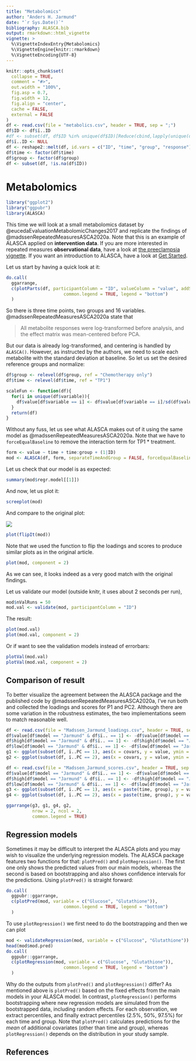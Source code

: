 ```yaml
---
title: "Metabolomics"
author: "Anders H. Jarmund"
date: "`r Sys.Date()`"
bibliography: ALASCA.bib
output: rmarkdown::html_vignette
vignette: >
  %\VignetteIndexEntry{Metabolomics}
  %\VignetteEngine{knitr::rmarkdown}
  %\VignetteEncoding{UTF-8}
---
```

  
```r
knitr::opts_chunk$set(
  collapse = TRUE,
  comment = "#>",
  out.width = "100%", 
  fig.asp = 0.7,
  fig.width = 12,
  fig.align = "center",
  cache = FALSE,
  external = FALSE
)
df <- read.csv(file = "metabolics.csv", header = TRUE, sep = ";")
df$ID <- df$ï..ID
#df <- subset(df, df$ID %in% unique(df$ID)[Reduce(cbind,lapply(unique(df$ID), function(x) sum(df$ID == x) == 3))])
df$ï..ID <- NULL
df <- reshape2::melt(df, id.vars = c("ID", "time", "group", "response"))
df$time <- factor(df$time)
df$group <- factor(df$group)
df <- subset(df, !is.na(df$ID))
```

# Metabolomics

```r
library("ggplot2")
library("ggpubr")
library(ALASCA)
```

This time we will look at a small metabolomics dataset by @eucedaEvaluationMetabolomicChanges2017 and replicate the findings of @madssenRepeatedMeasuresASCA2020a. Note that this is an example of ALASCA applied on **intervention data**. If you are more interested in repeated measures **observational data**, have a look at [the preeclampsia vignette](pregnancy.html). If you want an introduction to ALASCA, have a look at [Get Started](ALASCA.html).

Let us start by having a quick look at it:

```r
do.call(
  ggarrange,
  c(plotParts(df, participantColumn = "ID", valueColumn = "value", addSmooth = NA), 
                      common.legend = TRUE, legend = "bottom")
  )
```

So there is three time points, two groups and 16 variables. @madssenRepeatedMeasuresASCA2020a state that <blockquote>All metabolite responses were log-transformed before analysis, and the effect matrix was mean-centered before PCA.</blockquote> But our data is already log-transformed, and centering is handled by `ALASCA()`. However, as instructed by the authors, we need to scale each metabolite with the standard deviation at baseline. So let us set the desired reference groups and normalize:

```r
df$group <- relevel(df$group, ref = "Chemotherapy only")
df$time <- relevel(df$time, ref = "TP1")

scaleFun <- function(df){
  for(i in unique(df$variable)){
    df$value[df$variable == i] <- df$value[df$variable == i]/sd(df$value[df$variable == i & df$time == "TP1"])
  }
  return(df)
}

```

Without any fuss, let us see what ALASCA makes out of it using the same model as @madssenRepeatedMeasuresASCA2020a. Note that we have to `forceEqualBaseline` to remove the interaction term for TP1 * treatment.

```r
form <- value ~ time + time:group + (1|ID)
mod <- ALASCA(df, form, separateTimeAndGroup = FALSE, forceEqualBaseline = TRUE, scaleFun = scaleFun)
```

Let us check that our model is as expected:

```r
summary(mod$regr.model[[1]])
```

And now, let us plot it:

```r
screeplot(mod)
```

And compare to the original plot:

![](Madssen_1.jpg)

```r
plot(flipIt(mod))
```

Note that we used the \code{\link{flipIt()}} function to flip the loadings and scores to produce similar plots as in the original article.

```r
plot(mod, component = 2)
```

As we can see, it looks indeed as a very good match with the original findings.

Let us validate our model (outside knitr, it uses about 2 seconds per run),

```r
mod$nValRuns = 50
mod.val <- validate(mod, participantColumn = "ID")
```

The result:

```r
plot(mod.val)
plot(mod.val, component = 2)
```

Or if want to see the validation models instead of errorbars:

```r
plotVal(mod.val)
plotVal(mod.val, component = 2)
```

## Comparison of result

To better visualize the agreement between the ALASCA package and the published code by @madssenRepeatedMeasuresASCA2020a, I've run both and collected the loadings and scores for P1 and PC2. Although there are some variation in the robustness estimates, the two implementations seem to match reasonable well.

```r
df <- read.csv(file = "Madssen_Jarmund_loadings.csv", header = TRUE, sep = ";")
df$value[df$model == "Jarmund" & df$ï.. == 1] <- -df$value[df$model == "Jarmund" & df$ï.. == 1]
df$high[df$model == "Jarmund" & df$ï.. == 1] <- -df$high[df$model == "Jarmund" & df$ï.. == 1]
df$low[df$model == "Jarmund" & df$ï.. == 1] <- -df$low[df$model == "Jarmund" & df$ï.. == 1]
g1 <- ggplot(subset(df, ï..PC == 1), aes(x = covars, y = value, ymin = low, ymax = high, color = model)) + geom_pointrange(position = position_dodge(width = 0.35))
g2 <- ggplot(subset(df, ï..PC == 2), aes(x = covars, y = value, ymin = low, ymax = high, color = model)) + geom_pointrange(position = position_dodge(width = 0.35))

df <- read.csv(file = "Madssen_Jarmund_scores.csv", header = TRUE, sep = ";")
df$value[df$model == "Jarmund" & df$ï.. == 1] <- -df$value[df$model == "Jarmund" & df$ï.. == 1]
df$high[df$model == "Jarmund" & df$ï.. == 1] <- -df$high[df$model == "Jarmund" & df$ï.. == 1]
df$low[df$model == "Jarmund" & df$ï.. == 1] <- -df$low[df$model == "Jarmund" & df$ï.. == 1]
g3 <- ggplot(subset(df, ï..PC == 1), aes(x = paste(time, group), y = value, ymin = low, ymax = high, color = model)) + geom_pointrange(position = position_dodge(width = 0.35))
g4 <- ggplot(subset(df, ï..PC == 2), aes(x = paste(time, group), y = value, ymin = low, ymax = high, color = model)) + geom_pointrange(position = position_dodge(width = 0.35))

ggarrange(g3, g1, g4, g2, 
          nrow = 2, ncol = 2,
          common.legend = TRUE)
```

## Regression models

Sometimes it may be difficult to interpret the ALASCA plots and you may wish to visualize the underlying regression models. The ALASCA package features two functions for that: `plotPred()` and `plotRegression()`. The first one only shows the predicted values from our main models, whereas the second is based on bootstrapping and also shows confidence intervals for the predictions. Using `plotPred()` is straight forward:

```r
do.call(
  ggpubr::ggarrange,
  c(plotPred(mod, variable = c("Glucose", "Glutathione")), 
                      common.legend = TRUE, legend = "bottom")
  )
```

To use `plotRegression()` we first need to do the bootstrapping and then we can plot

```r
mod <- validateRegression(mod, variable = c("Glucose", "Glutathione"))
head(mod$mod.pred)
do.call(
  ggpubr::ggarrange,
  c(plotRegression(mod, variable = c("Glucose", "Glutathione")), 
                      common.legend = TRUE, legend = "bottom")
  )
```

Why do the outputs from `plotPred()` and `plotRegression()` differ? As mentioned above is `plotPred()` based on the fixed effects from the main models in your ALASCA model. In contrast, `plotRegression()` performs bootstrapping where new regression models are simulated from the bootstrapped data, including random effects. For each observation, we extract percentiles, and finally extract percentiles (2.5%, 50%, 97.5%) for each time and group. Note that `plotPred()` calculates predictions for the *mean* of additional covariates (other than time and group), whereas `plotRegression()` depends on the distribution in your study sample.

## References